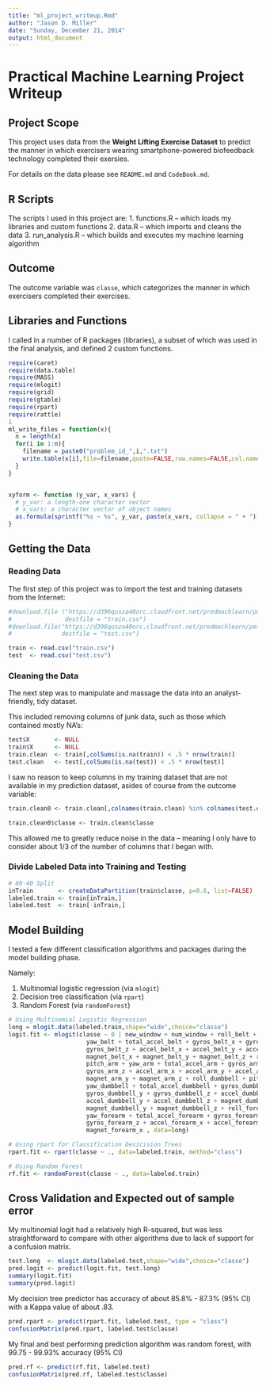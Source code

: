 ```yaml
---
title: "ml_project_writeup.Rmd"
author: "Jason D. Miller"
date: "Sunday, December 21, 2014"
output: html_document
---
```


# Practical Machine Learning Project Writeup

## Project Scope
This project uses data from the **Weight Lifting Exercise Dataset** to predict the manner in which exercisers wearing smartphone-powered biofeedback technology completed their exersies.

For details on the data please see `README.md` and `CodeBook.md`.

## R Scripts
The scripts I used in this project are:
1. functions.R -- which loads my libraries and custom functions
2. data.R -- which imports and cleans the data
3. run_analysis.R -- which builds and executes my machine learning algorithm

## Outcome
The outcome variable was `classe`, which categorizes the manner in which exercisers completed their exercises.

## Libraries and Functions
I called in a number of R packages (libraries), a subset of which was used in the final analysis, and defined 2 custom functions.

```r
require(caret)
require(data.table)
require(MASS)
require(mlogit)
require(grid)
require(gtable)
require(rpart)
require(rattle)
1
ml_write_files = function(x){
  n = length(x)
  for(i in 1:n){
    filename = paste0("problem_id_",i,".txt")
    write.table(x[i],file=filename,quote=FALSE,row.names=FALSE,col.names=FALSE)
  }
}


xyform <- function (y_var, x_vars) {
  # y_var: a length-one character vector
  # x_vars: a character vector of object names
  as.formula(sprintf("%s ~ %s", y_var, paste(x_vars, collapse = " + ")))
}
```

## Getting the Data
### Reading Data
The first step of this project was to import the test and training datasets from the Internet:

```r
#download.file ("https://d396qusza40orc.cloudfront.net/predmachlearn/pml-training.csv",
#               destfile = "train.csv")
#download.file("https://d396qusza40orc.cloudfront.net/predmachlearn/pml-testing.csv",
#              destfile = "test.csv")

train <- read.csv("train.csv")
test  <- read.csv("test.csv")
```

### Cleaning the Data
The next step was to manipulate and massage the data into an analyst-friendly, tidy dataset.

This included removing columns of junk data, such as those which contained mostly NA's:

```r
test$X       <- NULL
train$X      <- NULL
train.clean  <- train[,colSums(is.na(train)) < .5 * nrow(train)]
test.clean   <- test[,colSums(is.na(test)) < .5 * nrow(test)]
```

I saw no reason to keep columns in my training dataset that are not available in my prediction dataset, asides of course from the outcome variable:

```r
train.clean0 <- train.clean[,colnames(train.clean) %in% colnames(test.clean)]

train.clean0$classe <- train.clean$classe
```

This allowed me to greatly reduce noise in the data -- meaning I only have to consider about 1/3 of the number of columns that I began with.

### Divide Labeled Data into Training and Testing
```r
# 60-40 Split
inTrain       <- createDataPartition(train$classe, p=0.6, list=FALSE)
labeled.train <- train[inTrain,]
labeled.test  <- train[-inTrain,]
```

## Model Building
I tested a few different classification algorithms and packages during the model building phase.

Namely:

1. Multinomial logistic regression (via `mlogit`)  
2. Decision tree classification  (via `rpart`)  
3. Random Forest (via `randomForest`)  

```r
# Using Multinomial Logistic Regression
long = mlogit.data(labeled.train,shape="wide",choice="classe")
logit.fit <- mlogit(classe ~ 0 | new_window + num_window + roll_belt + pitch_belt + 
                      yaw_belt + total_accel_belt + gyros_belt_x + gyros_belt_y + 
                      gyros_belt_z + accel_belt_x + accel_belt_y + accel_belt_z + 
                      magnet_belt_x + magnet_belt_y + magnet_belt_z + roll_arm + 
                      pitch_arm + yaw_arm + total_accel_arm + gyros_arm_x + gyros_arm_y + 
                      gyros_arm_z + accel_arm_x + accel_arm_y + accel_arm_z + magnet_arm_x + 
                      magnet_arm_y + magnet_arm_z + roll_dumbbell + pitch_dumbbell + 
                      yaw_dumbbell + total_accel_dumbbell + gyros_dumbbell_x + 
                      gyros_dumbbell_y + gyros_dumbbell_z + accel_dumbbell_x + 
                      accel_dumbbell_y + accel_dumbbell_z + magnet_dumbbell_x + 
                      magnet_dumbbell_y + magnet_dumbbell_z + roll_forearm + pitch_forearm + 
                      yaw_forearm + total_accel_forearm + gyros_forearm_x + gyros_forearm_y + 
                      gyros_forearm_z + accel_forearm_x + accel_forearm_y + accel_forearm_z + 
                      magnet_forearm_x , data=long) 

# Using rpart for Classification Desicision Trees
rpart.fit <- rpart(classe ~ ., data=labeled.train, method="class") 

# Using Random Forest 
rf.fit <- randomForest(classe ~ ., data=labeled.train)
```

## Cross Validation and Expected out of sample error 
My multinomial logit had a relatively high R-squared, but was less straightforward to compare with other algorithms due to lack of support for a  confusion matrix.

```r
test.long  <- mlogit.data(labeled.test,shape="wide",choice="classe")
pred.logit <- predict(logit.fit, test.long)
summary(logit.fit)
summary(pred.logit)
```

My decision tree predictor has accuracy of about 85.8% - 87.3% (95% CI) with a Kappa value of about .83.

```r
pred.rpart <- predict(rpart.fit, labeled.test, type = "class")
confusionMatrix(pred.rpart, labeled.test$classe)
```
My final and best performing prediction algorithm was random forest, with 99.75 - 99.93% accuracy (95% CI)

```r
pred.rf <- predict(rf.fit, labeled.test)
confusionMatrix(pred.rf, labeled.test$classe)
```

